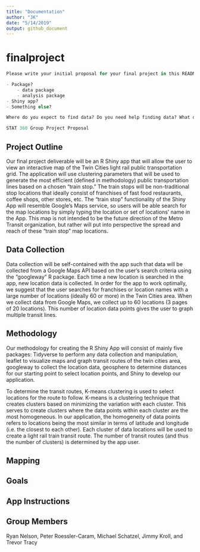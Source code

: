 ```yaml
---
title: "Documentation"
author: "JK"
date: "5/14/2019"
output: github_document
---
```



# finalproject
```r
Please write your initial proposal for your final project in this README document. What type of project is it? 

- Package?
    - data package
    - analysis package
- Shiny app? 
- Something else?

Where do you expect to find data? Do you need help finding data? What question will your project answer or purpose will it solve?

STAT 360 Group Project Proposal
```

## Project Outline

Our final project deliverable will be an R Shiny app that will allow the user to view an interactive map of the Twin Cities light rail public transportation grid. The application will use clustering parameters that will be used to generate the most efficient (defined in methodology) public transportation lines based on a chosen “train stop.” The train stops will be non-traditional stop locations that ideally consist of franchises of fast food restaurants, coffee shops, other stores, etc. The "train stop" functionality of the Shiny App will resemble Google's Maps service, so users will be able search for the map locations by simply typing the location or set of locations' name in the App.  This map is not intended to be the future direction of the Metro Transit organization, but rather will put into perspective the spread and reach of these "train stop" map locations. 


## Data Collection

Data collection will be self-contained with the app such that data will be collected from a Google Maps API based on the user's search criteria using the "googleway" R package. Each time a new location is searched in the app, new location data is collected. In order for the app to work optimally, we suggest that the user searches for franchises or location names with a large number of locations (ideally 60 or more) in the Twin Cities area. When we collect data from Google Maps, we collect up to 60 locations (3 pages of 20 locations). This number of location data points gives the user to graph multiple transit lines. 


## Methodology

Our methodology for creating the R Shiny App will consist of mainly five packages: Tidyverse to perform any data collection and manipulation, leaflet to visualize maps and graph transit routes of the twin cities area, googleway to collect the location data, geosphere to determine distances for our starting point to select location points, and Shiny to develop our application.

To determine the transit routes, K-means clustering is used to select locations for the route to follow. K-means is a clustering technique that creates clusters based on minimizing the variation with each cluster. This serves to create clusters where the data points  within each cluster are the most homogeneous. In our application, the homogeneity of data points refers to locations being the most similar in terms of latitude and longitude (i.e. the closest to each other). Each cluster of data locations will be used to create a light rail train transit route. The number of transit routes (and thus the number of clusters) is determined by the app user.







## Mapping







## Goals





## App Instructions




## Group Members

Ryan Nelson, Peter Roessler-Caram, Michael Schatzel, Jimmy Kroll, and Trevor Tracy
